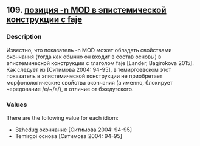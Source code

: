 ## 109. <a href =  'https://agricolamz.github.io/The_Circassian_Isoglosses_Database/109.html'>позиция -n MOD в эпистемической конструкции с faje</a>
### Description

Известно, что показатель -n MOD может обладать свойствами окончания (тогда как обычно он входит в состав основы) в эпистемической конструкции с глаголом faje [Lander, Bagirokova 2015]. Как следует из [Ситимова 2004: 94-95], в темиргоевском этот показатель в эпистемической конструкции не приобретает морфонологические свойства окончания (а именно, блокирует чередование /e/~/a/), в отличие от бжедугского.

### Values
There are the following value for each idiom:

* Bzhedug  окончание [Ситимова 2004: 94-95] 
* Temirgoi  основа [Ситимова 2004: 94-95] 

